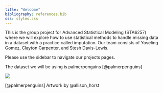 ```yaml
---
title: "Welcome"
bibliography: references.bib
css: styles.css
---
```


This is the group project for Advanced Statistical Modeling (STA6257) where we will explore how to use statistical methods to handle missing data in a dataset with a practice called imputation. Our team consists of Yoseling Gomez, Clayton Carpenter, and Stesh Davis-Lewis.

Please use the sidebar to navigate our projects pages.

The dataset we will be using is palmerpenguins [@palmerpenguins]

[![](imgs/lter_penguins.png){fig-align="center"}](https://allisonhorst.github.io/palmerpenguins/index.html)

[@palmerpenguins] Artwork by \@allison_horst
